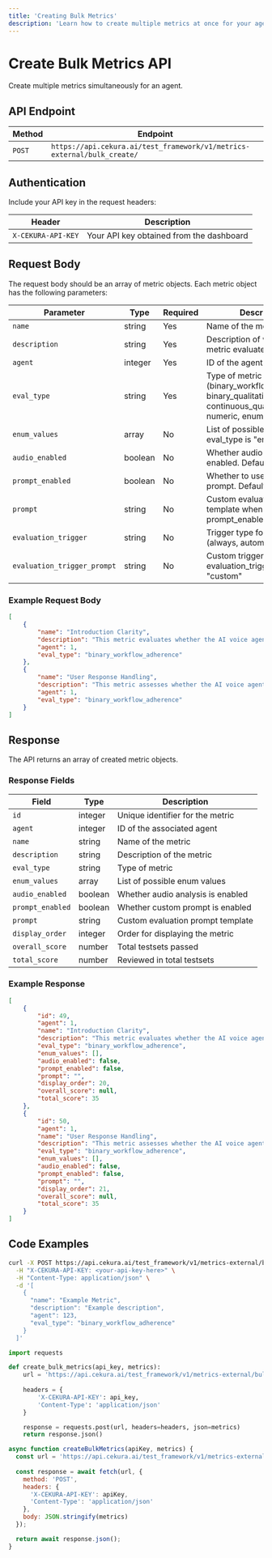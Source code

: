 ---
title: 'Creating Bulk Metrics'
description: 'Learn how to create multiple metrics at once for your agents'
---

# Create Bulk Metrics API

Create multiple metrics simultaneously for an agent.

## API Endpoint

| Method | Endpoint |
|--------|----------|
| `POST` | `https://api.cekura.ai/test_framework/v1/metrics-external/bulk_create/` |

## Authentication

Include your API key in the request headers:

| Header | Description |
|--------|-------------|
| `X-CEKURA-API-KEY` | Your API key obtained from the dashboard |

## Request Body

The request body should be an array of metric objects. Each metric object has the following parameters:

| Parameter | Type | Required | Description |
|-----------|------|----------|-------------|
| `name` | string | Yes | Name of the metric |
| `description` | string | Yes | Description of what the metric evaluates |
| `agent` | integer | Yes | ID of the agent to evaluate |
| `eval_type` | string | Yes | Type of metric (binary_workflow_adherence, binary_qualitative, continuous_qualitative, numeric, enum) |
| `enum_values` | array | No | List of possible values when eval_type is "enum" |
| `audio_enabled` | boolean | No | Whether audio analysis is enabled. Defaults to false |
| `prompt_enabled` | boolean | No | Whether to use a custom prompt. Defaults to false |
| `prompt` | string | No | Custom evaluation prompt template when prompt_enabled is true |
| `evaluation_trigger` | string | No | Trigger type for evaluation (always, automatic, custom) |
| `evaluation_trigger_prompt` | string | No | Custom trigger prompt when evaluation_trigger is "custom" |

### Example Request Body

```json
[
    {
        "name": "Introduction Clarity",
        "description": "This metric evaluates whether the AI voice agent clearly introduces itself...",
        "agent": 1,
        "eval_type": "binary_workflow_adherence"
    },
    {
        "name": "User Response Handling",
        "description": "This metric assesses whether the AI voice agent waits for user responses...",
        "agent": 1,
        "eval_type": "binary_workflow_adherence"
    }
]
```

## Response

The API returns an array of created metric objects.

### Response Fields

| Field | Type | Description |
|-------|------|-------------|
| `id` | integer | Unique identifier for the metric |
| `agent` | integer | ID of the associated agent |
| `name` | string | Name of the metric |
| `description` | string | Description of the metric |
| `eval_type` | string | Type of metric |
| `enum_values` | array | List of possible enum values |
| `audio_enabled` | boolean | Whether audio analysis is enabled |
| `prompt_enabled` | boolean | Whether custom prompt is enabled |
| `prompt` | string | Custom evaluation prompt template |
| `display_order` | integer | Order for displaying the metric |
| `overall_score` | number | Total testsets passed |
| `total_score` | number | Reviewed in total testsets |

### Example Response

```json
[
    {
        "id": 49,
        "agent": 1,
        "name": "Introduction Clarity",
        "description": "This metric evaluates whether the AI voice agent clearly introduces itself...",
        "eval_type": "binary_workflow_adherence",
        "enum_values": [],
        "audio_enabled": false,
        "prompt_enabled": false,
        "prompt": "",
        "display_order": 20,
        "overall_score": null,
        "total_score": 35
    },
    {
        "id": 50,
        "agent": 1,
        "name": "User Response Handling",
        "description": "This metric assesses whether the AI voice agent waits for user responses...",
        "eval_type": "binary_workflow_adherence",
        "enum_values": [],
        "audio_enabled": false,
        "prompt_enabled": false,
        "prompt": "",
        "display_order": 21,
        "overall_score": null,
        "total_score": 35
    }
]
```

## Code Examples

<CodeGroup>

```bash Curl
curl -X POST https://api.cekura.ai/test_framework/v1/metrics-external/bulk_create/ \
  -H "X-CEKURA-API-KEY: <your-api-key-here>" \
  -H "Content-Type: application/json" \
  -d '[
    {
      "name": "Example Metric",
      "description": "Example description",
      "agent": 123,
      "eval_type": "binary_workflow_adherence"
    }
  ]'
```

```python Python
import requests

def create_bulk_metrics(api_key, metrics):
    url = 'https://api.cekura.ai/test_framework/v1/metrics-external/bulk_create/'
    
    headers = {
        'X-CEKURA-API-KEY': api_key,
        'Content-Type': 'application/json'
    }

    response = requests.post(url, headers=headers, json=metrics)
    return response.json()
```

```javascript JavaScript
async function createBulkMetrics(apiKey, metrics) {
  const url = 'https://api.cekura.ai/test_framework/v1/metrics-external/bulk_create/';
  
  const response = await fetch(url, {
    method: 'POST',
    headers: {
      'X-CEKURA-API-KEY': apiKey,
      'Content-Type': 'application/json'
    },
    body: JSON.stringify(metrics)
  });

  return await response.json();
}
```

</CodeGroup>
